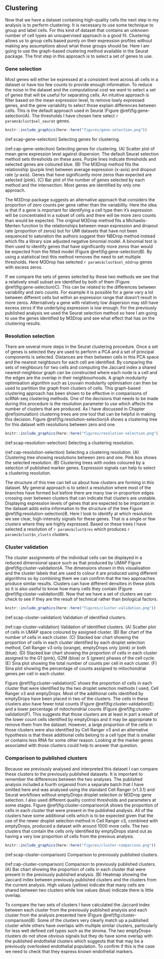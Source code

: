 ## Clustering

Now that we have a dataset containing high-quality cells the next step in my
analysis is to perform clustering. It is necessary to use some technique to
group and label cells. For this kind of dataset that contains an unknown number
of cell types an unsupervised approach is a good fit. Clustering allows us to
group cells based purely on their expression profiles without making any
assumptions about what those groups should be. Here I am going to use the
graph-based clustering method available in the Seurat package. The first step in
this approach is to select a set of genes to use.

### Gene selection

Most genes will either be expressed at a consistent level across all cells in a
dataset or have too few counts to provide enough information. To reduce the
noise in the dataset and the computational cost we want to select a set of
genes that will be useful for separating cells. An intuitive approach is filter
based on the mean expression level, to remove lowly expressed genes, and the
gene variability to select those explain differences between cells. This is the
default approach used in Seurat (Figure \@ref(fig:gene-selection)A). The
thresholds I have chosen here select `r params$clust$sel_seurat` genes.

```r
knitr::include_graphics(here::here("figures/gene-selection.png"))
```

(ref:scap-gene-selection) Selecting genes for clustering.

(ref:cap-gene-selection) Selecting genes for clustering. (A) Scatter plot of mean gene expression level against dispersion. The default Seurat selection method sets thresholds on these axes. Purple lines indicate thresholds and selected genes are coloured blue. (B) The M3Drop method fits the relationship (purple line) between average expression (x-axis) and dropout rate (y-axis). Genes that have significantly more zeros than expected are selected (pink). (C) Bar plot of the number of genes selected by each method and the intersection. Most genes are identified by only one approach.

The M3Drop package suggests an alternative approach that considers the
proportion of zero counts per gene rather than the variability. Here the idea
is that if a gene is important for identifying a cell type then it's expression
will be concentrated in a subset of cells and there will be more zero counts
than would be expected. The original M3Drop method fits a Michaelis-Menten
function to the relationships between mean expression and dropout rate
(proportion of zeros) but for UMI datasets that have not been sequenced to
saturation the authors suggest their NBDrop method instead which fits a library
size adjusted negative binomial model. A binomial test is then used to identify
genes that have significantly more zeros than would be expected from the fitted
model (Figure \@ref(fig:gene-selection)B). By using a statistical test this
method removes the need to set multiple thresholds. Here M3Drop has selected
`r params$clust$sel_m3drop` genes with excess zeros.

If we compare the sets of genes selected by these two methods we see that a
relatively small subset are identified by both of them (Figure
\@ref(fig:gene-selection)C). This can be related to the differences between
variability and zero counts. For example it is possible for a gene vary a lot
between different cells but within an expression range that doesn't result in
more zeros. Alternatively a gene with relatively low dispersion may still have
excess zeros if the underlying expression is low enough. For the previously
published analysis we used the Seurat selection method so here I am going to
use the genes identified by M3Drop and see what effect that has on the
clustering results.

### Resolution selection

There are several more steps in the Seurat clustering procedure. Once a set of
genes is selected they are used to perform a PCA and a set of principal
components is selected. Distances are then between cells in this PCA space and
the nearest neighbours for each cell are identified. By comparing the sets of
neighbours for two cells and computing the Jaccard index a shared
nearest-neighbour graph can be constructed where each node is a cell and the
edges are the overlap in their neighbourhoods. A graph modularity optimisation
algorithm such as Louvain modularity optimisation can then be used to partition
the graph from clusters of cells. This graph-based clustering approach has been
shown to be effective in comparisons of scRNA-seq clustering methods. One of
the decisions that needs to be made during this procedure is the resolution
parameter to use which affects the number of clusters that are produced. As I
have discussed in Chapter \@ref(simulation) clustering trees are one tool that
can be helpful in making this decision. Figure \@ref(fig:resolution-selection)A
shows a clustering tree for this dataset with resolutions between zero and one.

```r
knitr::include_graphics(here::here("figures/resolution-selection.png"))
```

(ref:scap-resolution-selection) Selecting a clustering resolution.

(ref:cap-resolution-selection) Selecting a clustering resolution. (A) Clustering tree showing resolutions between zero and one. Pink box shows the selected resolution. (B) Clustering trees with nodes coloured by a selection of published marker genes. Expression signals can help to select a clustering resolution.

The structure of this tree can tell us about how clusters are forming in this
dataset. My general approach is to select a resolution where most of the
branches have formed but before there are many low in-proportion edges crossing
over between clusters that can indicate that clusters are unstable. Displaying
expression levels of genes that are expected to be important in the dataset
adds extra information to the structure of the tree Figure
\@ref(fig:resolution-selection)B. Here I look to identify at which resolution
we see clear, high-intensity signals for these genes. That is a single or few
clusters where they are highly expressed. Based on these trees I have selected
a resolution of `r params$clust$res` which produces `r params$clust$n_clusts`
clusters.

### Cluster validation

The cluster assignments of the individual cells can be displayed in a reduced
dimensional space such as that produced by UMAP Figure
\@ref(fig:cluster-validation)A. The dimensions shown in this visualisation and
the cluster labels that are used to colour it are produced using different
algorithms so by combining them we can confirm that the two approaches produce
similar results. Clusters can have different densities in these plots so it is
also useful to know how many cells they contain (Figure
\@ref(fig:cluster-validation)B). Now that we have a set of clusters we can
check to see if they are the result of technical rather than biological
factors.

```r
knitr::include_graphics(here::here("figures/cluster-validation.png"))
```

(ref:scap-cluster-validation) Validation of identified clusters.

(ref:cap-cluster-validation) Validation of identified clusters. (A) Scatter plot of cells in UMAP space coloured by assigned cluster. (B) Bar chart of the number of cells in each cluster. (C) Stacked bar chart showing the proportion of cells in each cluster identified by each droplet selection method, Cell Ranger v3 only (orange), emptyDrops only (pink) or both (blue). (D) Stacked bar chart showing the proportion of cells in each cluster assigned to the G1 (pink), G2M (blue) or S (green) phases of the cell cycle. (E) Sina plot showing the total number of counts per cell in each cluster. (F) Sina plot showing the percentage of counts assigned to mitochondrial genes per cell in each cluster.

Figure \@ref(fig:cluster-validation)C shows the proportion of cells in each
cluster that were identified by the two droplet selection methods I used, Cell
Ranger v3 and emptyDrops. Most of the additional cells identified by emptyDrops
have been placed in two of the clusters. The cells in these clusters also have
fewer total counts (Figure \@ref(fig:cluster-validation)E) and a lower
percentage of mitochondrial counts (Figure \@ref(fig:cluster-validation)F).
This suggests that those clusters are at least in part a result of the lower
count cells identified by emptyDrops and it may be appropriate to remove them
from the dataset. However, a large proportion of the cells in those clusters
were also identified by Cell Ranger v3 and an alternative hypothesis is that
these additional cells belong to a cell type that is smaller or contains less
RNA for some other reason. Looking at the marker genes associated with those
clusters could help to answer that question.

### Comparison to published clusters

Because we previously analysed and interpreted this dataset I can compare these
clusters to the previously published datasets. It is important to remember the
differences between the two analyses. The published analysis included a fourth
organoid from a separate batch that I have omitted here and was analysed using
the standard Cell Ranger (v1.3.1) and Seurat workflows without emptyDrops
droplet selection or M3Drop gene selection. I also used different quality
control thresholds and parameters at some stages. Figure
\@ref(fig:cluster-comparison)A shows the proportion of cells in each cluster
that were present in the published analysis. All of the clusters have some
additional cells which is to be expected given that the use of the newer
droplet selection method in Cell Ranger v3, combined with emptyDrops, produced
a dataset with around 1000 more cells. The two clusters that contain the cells
only identified by emptyDrops stand out as having a very low proportion of
cells from the previous analysis.

```r
knitr::include_graphics(here::here("figures/cluster-comparison.png"))
```

(ref:scap-cluster-comparison) Comparison to previously published clusters.

(ref:cap-cluster-comparison) Comparison to previously published clusters. (A) Bar chart showing the proportion of cells in each cluster that were present in the previously published analysis. (B) Heatmap showing the Jaccard index between previously published clusters and the clusters from the current analysis. High values (yellow) indicate that many cells are shared between two clusters while low values (blue) indicate there is little overlap.

To compare the two sets of clusters I have calculated the Jaccard index between
each cluster from the previously published analysis and each cluster from the
analysis presented here (Figure \@ref(fig:cluster-comparison)B). Some of the
clusters very clearly match up a published cluster while others have overlaps
with multiple similar clusters, particularly for less well defined cell types
such as the stroma. The two emptyDrops clusters do not show obvious signals but
they do have some overlap with the published endothelial clusters which
suggests that that may be a previously overlooked endothelial population. To
confirm if this is the case we need to check that they express known
endothelial markers.
